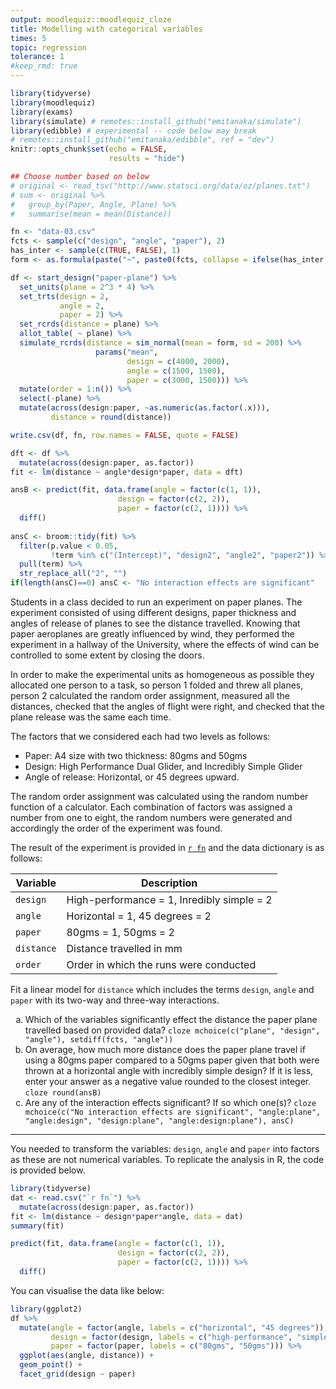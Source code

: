 ```yaml
---
output: moodlequiz::moodlequiz_cloze
title: Modelling with categorical variables
times: 5
topic: regression
tolerance: 1
#keep_rmd: true
---
```


```r
library(tidyverse)
library(moodlequiz)
library(exams)
library(simulate) # remotes::install_github("emitanaka/simulate")
library(edibble) # experimental -- code below may break
# remotes::install_github("emitanaka/edibble", ref = "dev")
knitr::opts_chunk$set(echo = FALSE,
                      results = "hide")

## Choose number based on below
# original <- read_tsv("http://www.statsci.org/data/oz/planes.txt")
# sum <- original %>% 
#   group_by(Paper, Angle, Plane) %>% 
#   summarise(mean = mean(Distance))

fn <- "data-03.csv"
fcts <- sample(c("design", "angle", "paper"), 2)
has_inter <- sample(c(TRUE, FALSE), 1)
form <- as.formula(paste("~", paste0(fcts, collapse = ifelse(has_inter, "*", " + "))))

df <- start_design("paper-plane") %>% 
  set_units(plane = 2^3 * 4) %>% 
  set_trts(design = 2,
           angle = 2,
           paper = 2) %>% 
  set_rcrds(distance = plane) %>% 
  allot_table( ~ plane) %>% 
  simulate_rcrds(distance = sim_normal(mean = form, sd = 200) %>% 
                   params("mean", 
                          design = c(4000, 2000),
                          angle = c(1500, 1500),
                          paper = c(3000, 1500))) %>% 
  mutate(order = 1:n()) %>% 
  select(-plane) %>% 
  mutate(across(design:paper, ~as.numeric(as.factor(.x))),
         distance = round(distance))

write.csv(df, fn, row.names = FALSE, quote = FALSE)

dft <- df %>% 
  mutate(across(design:paper, as.factor))
fit <- lm(distance ~ angle*design*paper, data = dft)

ansB <- predict(fit, data.frame(angle = factor(c(1, 1)), 
                        design = factor(c(2, 2)),
                        paper = factor(c(2, 1)))) %>% 
  diff()
  
ansC <- broom::tidy(fit) %>% 
  filter(p.value < 0.05,
         !term %in% c("(Intercept)", "design2", "angle2", "paper2")) %>% 
  pull(term) %>% 
  str_replace_all("2", "")
if(length(ansC)==0) ansC <- "No interaction effects are significant"
```   

Students in a class decided to run an experiment on paper planes. The experiment consisted of using different designs, paper thickness and angles of release of planes to see the distance travelled. 
Knowing that paper aeroplanes are greatly influenced by wind, they performed the experiment in a hallway of the University, where the effects of wind can be controlled to some extent by closing the doors.

In order to make the experimental units as homogeneous as possible they allocated one person to a task, so person 1 folded and threw all planes, person 2 calculated the random order assignment, measured all the distances, checked that the angles of flight were right, and checked that the plane release was the same each time.

The factors that we considered each had two levels as follows:

* Paper: A4 size with two thickness: 80gms and 50gms
* Design: High Performance Dual Glider, and Incredibly Simple Glider
* Angle of release: Horizontal, or 45 degrees upward.

The random order assignment was calculated using the random number function of a calculator. Each combination of factors was assigned a number from one to eight, the random numbers were generated and accordingly the order of the experiment was found.

The result of the experiment is provided in [`r fn`](`r fn`) and the data dictionary is as follows:

Variable | Description 
--- | ---
`design` | High-performance = 1, Inredibly simple = 2
`angle` | Horizontal = 1, 45 degrees = 2
`paper` | 80gms = 1, 50gms = 2
`distance` | Distance travelled in mm
`order` | Order in which the runs were conducted

Fit a linear model for `distance` which includes the terms `design`, `angle` and `paper` with its two-way and three-way interactions. 


a) Which of the variables significantly effect the distance the paper plane travelled based on provided data? `cloze mchoice(c("plane", "design", "angle"), setdiff(fcts, "angle"))`
b) On average, how much more distance does the paper plane travel if using a 80gms paper compared to a 50gms paper given that both were thrown at a horizontal angle with incredibly simple design? If it is less, enter your answer as a negative value rounded to the closest integer. `cloze round(ansB)`
c) Are any of the interaction effects significant? If so which one(s)? `cloze mchoice(c("No interaction effects are significant", "angle:plane", "angle:design", "design:plane", "angle:design:plane"), ansC)`

---

You needed to transform the variables: `design`, `angle` and `paper` into factors as these are not numerical variables. To replicate the analysis in R, the code is provided below.

```r
library(tidyverse)
dat <- read.csv("`r fn`") %>% 
  mutate(across(design:paper, as.factor))
fit <- lm(distance ~ design*paper*angle, data = dat)
summary(fit)

predict(fit, data.frame(angle = factor(c(1, 1)), 
                        design = factor(c(2, 2)),
                        paper = factor(c(2, 1)))) %>% 
  diff()
```

You can visualise the data like below:

```r
library(ggplot2)
df %>% 
  mutate(angle = factor(angle, labels = c("horizontal", "45 degrees")),
         design = factor(design, labels = c("high-performance", "simple")),
         paper = factor(paper, labels = c("80gms", "50gms"))) %>% 
  ggplot(aes(angle, distance)) + 
  geom_point() +
  facet_grid(design ~ paper)
```

